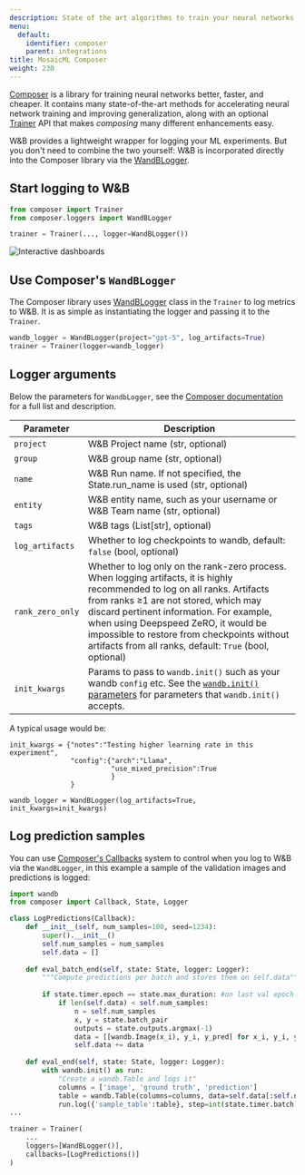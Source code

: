 ```yaml
---
description: State of the art algorithms to train your neural networks
menu:
  default:
    identifier: composer
    parent: integrations
title: MosaicML Composer
weight: 230
---
```

<Card title="Try in Colab" href="https://github.com/wandb/examples/blob/master/colabs/mosaicml/MosaicML_Composer_and_wandb.ipynb" icon="python"/>

[Composer](https://github.com/mosaicml/composer) is a library for training neural networks better, faster, and cheaper. It contains many state-of-the-art methods for accelerating neural network training and improving generalization, along with an optional [Trainer](https://docs.mosaicml.com/projects/composer/en/stable/trainer/using_the_trainer.html) API that makes _composing_ many different enhancements easy.

W&B provides a lightweight wrapper for logging your ML experiments. But you don't need to combine the two yourself: W&B is incorporated directly into the Composer library via the [WandBLogger](https://docs.mosaicml.com/projects/composer/en/stable/trainer/file_uploading.html#weights-biases-artifacts).

## Start logging to W&B

```python
from composer import Trainer
from composer.loggers import WandBLogger

trainer = Trainer(..., logger=WandBLogger())
```

<Frame>
    <img src="/images/integrations/n6P7K4M.gif" alt="Interactive dashboards"  />
</Frame>

## Use Composer's `WandBLogger`

The Composer library uses [WandBLogger](https://docs.mosaicml.com/projects/composer/en/stable/trainer/file_uploading.html#weights-biases-artifacts) class in the `Trainer` to log metrics to W&B. It is as simple as instantiating the logger and passing it to the `Trainer`.

```python
wandb_logger = WandBLogger(project="gpt-5", log_artifacts=True)
trainer = Trainer(logger=wandb_logger)
```

## Logger arguments

Below the parameters for `WandbLogger`, see the [Composer documentation](https://docs.mosaicml.com/projects/composer/en/stable/api_reference/generated/composer.loggers.WandBLogger.html) for a full list and description.

| Parameter                       | Description                                                                                                                                                                                                                                                                                                                                                              |
| ------------------------------- | ------------------------------------------------------------------------------------------------------------------------------------------------------------------------------------------------------------------------------------------------------------------------------------------------------------------------------------------------------------------------ |
| `project`                 | W&B Project name (str, optional)
| `group`                   | W&B group name (str, optional)
| `name`                   |  W&B Run name. If not specified, the State.run_name is used (str, optional)
| `entity`                   | W&B entity name, such as your username or W&B Team name (str, optional)
| `tags`                   | W&B tags (List[str], optional)
| `log_artifacts`                 | Whether to log checkpoints to wandb, default: `false` (bool, optional)|
| `rank_zero_only`         | Whether to log only on the rank-zero process. When logging artifacts, it is highly recommended to log on all ranks. Artifacts from ranks ≥1 are not stored, which may discard pertinent information. For example, when using Deepspeed ZeRO, it would be impossible to restore from checkpoints without artifacts from all ranks, default: `True` (bool, optional)
| `init_kwargs`                   | Params to pass to `wandb.init()` such as your wandb `config` etc. See the [`wandb.init()` parameters](/ref/python/sdk/functions/init) for parameters that `wandb.init()` accepts.

A typical usage would be:

```
init_kwargs = {"notes":"Testing higher learning rate in this experiment", 
               "config":{"arch":"Llama",
                         "use_mixed_precision":True
                         }
               }

wandb_logger = WandBLogger(log_artifacts=True, init_kwargs=init_kwargs)
```

## Log prediction samples

You can use [Composer's Callbacks](https://docs.mosaicml.com/projects/composer/en/stable/trainer/callbacks.html) system to control when you log to W&B via the `WandBLogger`, in this example a sample of the validation images and predictions is logged:

```python
import wandb
from composer import Callback, State, Logger

class LogPredictions(Callback):
    def __init__(self, num_samples=100, seed=1234):
        super().__init__()
        self.num_samples = num_samples
        self.data = []
        
    def eval_batch_end(self, state: State, logger: Logger):
        """Compute predictions per batch and stores them on self.data"""
        
        if state.timer.epoch == state.max_duration: #on last val epoch
            if len(self.data) < self.num_samples:
                n = self.num_samples
                x, y = state.batch_pair
                outputs = state.outputs.argmax(-1)
                data = [[wandb.Image(x_i), y_i, y_pred] for x_i, y_i, y_pred in list(zip(x[:n], y[:n], outputs[:n]))]
                self.data += data
            
    def eval_end(self, state: State, logger: Logger):
        with wandb.init() as run:
            "Create a wandb.Table and logs it"
            columns = ['image', 'ground truth', 'prediction']
            table = wandb.Table(columns=columns, data=self.data[:self.num_samples])
            run.log({'sample_table':table}, step=int(state.timer.batch))         
...

trainer = Trainer(
    ...
    loggers=[WandBLogger()],
    callbacks=[LogPredictions()]
)
```